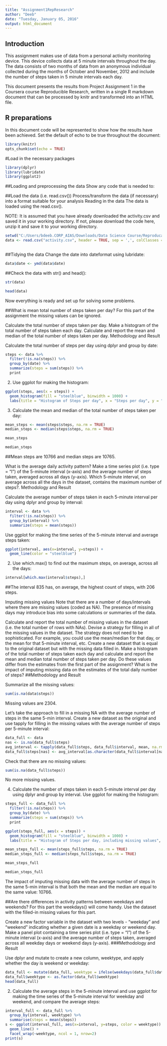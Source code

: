 ```yaml
---
title: "Assignment1RepResearch"
author: "Deeb"
date: "Tuesday, January 05, 2016"
output: html_document
---
```

## Introduction
This assignment makes use of data from a personal activity monitoring device. This device collects data at 5 minute intervals throughout the day. The data consists of two months of data from an anonymous individual collected during the months of October and November, 2012 and include the number of steps taken in 5 minute intervals each day.

This document presents the results from Project Assignment 1 in the Coursera course Reproducible Research, written in a single R markdown document that can be processed by knitr and transformed into an HTML file.

## R preparations
In this document code will be represented to show how the results have been achieved. Set the default of echo to be true throughout the document:

```r
library(knitr)
opts_chunk$set(echo = TRUE)
```

#Load in the necessary packages

```r
library(dplyr)
library(lubridate)
library(ggplot2)
```

##Loading and preprocessing the data
Show any code that is needed to:

##Load the data (i.e. read.csv())
Process/transform the data (if necessary) into a format suitable for your analysis
Reading in the data
The data is loaded using the read.csv().

NOTE: It is assumed that you have already downloaded the activity.csv and saved it in your working directory. If not, please download the code here, unzip it and save it to your working directory.
```r
setwd("C:/Users/bdeeb.CORP_AIAS/Downloads/Data Science Course/Reproducable Research/Assignment1")
data <- read.csv("activity.csv", header = TRUE, sep = ',', colClasses = c("numeric", "character",
                                                                          "integer"))
```
##Tidying the data
Change the date into dateformat using lubridate:
```r
data$date <- ymd(data$date)
```
##Check the data with str() and head():
```r
str(data)
```



```r
head(data)
```

Now everything is ready and set up for solving some problems.

##What is mean total number of steps taken per day?
For this part of the assignment the missing values can be ignored.

Calculate the total number of steps taken per day.
Make a histogram of the total number of steps taken each day.
Calculate and report the mean and median of the total number of steps taken per day.
Methodology and Result

Calculate the total number of steps per day using dplyr and group by date:
```r
steps <- data %>%
  filter(!is.na(steps)) %>%
  group_by(date) %>%
  summarize(steps = sum(steps)) %>%
  print
```
2. Use ggplot for making the histogram:
```r
ggplot(steps, aes(x = steps)) +
  geom_histogram(fill = "steelblue", binwidth = 1000) +
  labs(title = "Histogram of Steps per day", x = "Steps per day", y = "Frequency")
```
3. Calculate the mean and median of the total number of steps taken per day:
```r
mean_steps <- mean(steps$steps, na.rm = TRUE)
median_steps <- median(steps$steps, na.rm = TRUE)
```

```r
mean_steps
```


```r
median_steps
```

##Mean steps are 10766 and median steps are 10765.

What is the average daily activity pattern?
Make a time series plot (i.e. type = "l") of the 5-minute interval (x-axis) and the average number of steps taken, averaged across all days (y-axis).
Which 5-minute interval, on average across all the days in the dataset, contains the maximum number of steps?.
Methodology and Result

Calculate the average number of steps taken in each 5-minute interval per day using dplyr and group by interval:
```r
interval <- data %>%
  filter(!is.na(steps)) %>%
  group_by(interval) %>%
  summarize(steps = mean(steps))
```

Use ggplot for making the time series of the 5-minute interval and average steps taken:
```r
ggplot(interval, aes(x=interval, y=steps)) +
  geom_line(color = "steelblue")
```
2. Use which.max() to find out the maximum steps, on average, across all the days:

```r
interval[which.max(interval$steps),]
```
##The interval 835 has, on average, the highest count of steps, with 206 steps.

Imputing missing values
Note that there are a number of days/intervals where there are missing values (coded as NA). The presence of missing days may introduce bias into some calculations or summaries of the data.

Calculate and report the total number of missing values in the dataset (i.e. the total number of rows with NAs).
Devise a strategy for filling in all of the missing values in the dataset. The strategy does not need to be sophisticated. For example, you could use the mean/median for that day, or the mean for that 5-minute interval, etc.
Create a new dataset that is equal to the original dataset but with the missing data filled in.
Make a histogram of the total number of steps taken each day and calculate and report the mean and median total number of steps taken per day. Do these values differ from the estimates from the first part of the assignment? What is the impact of imputing missing data on the estimates of the total daily number of steps?
##Methodology and Result

Summarize all the missing values:
```r
sum(is.na(data$steps))
```

Missing values are 2304.

Let's take the approach to fill in a missing NA with the average number of steps in the same 5-min interval.
Create a new dataset as the original and use tapply for filling in the missing values with the average number of steps per 5-minute interval:

```r
data_full <- data
nas <- is.na(data_full$steps)
avg_interval <- tapply(data_full$steps, data_full$interval, mean, na.rm=TRUE, simplify=TRUE)
data_full$steps[nas] <- avg_interval[as.character(data_full$interval[nas])]
```
Check that there are no missing values:
```r
sum(is.na(data_full$steps))
```
No more missing values.

4. Calculate the number of steps taken in each 5-minute interval per day using dplyr and group by interval. Use ggplot for making the histogram:
```r
steps_full <- data_full %>%
  filter(!is.na(steps)) %>%
  group_by(date) %>%
  summarize(steps = sum(steps)) %>%
  print
```

```r
ggplot(steps_full, aes(x = steps)) +
  geom_histogram(fill = "steelblue", binwidth = 1000) +
  labs(title = "Histogram of Steps per day, including missing values", x = "Steps per day", y = "Frequency")
```

```r
mean_steps_full <- mean(steps_full$steps, na.rm = TRUE)
median_steps_full <- median(steps_full$steps, na.rm = TRUE)
```

```r
mean_steps_full
```

```r
median_steps_full
```
The impact of imputing missing data with the average number of steps in the same 5-min interval is that both the mean and the median are equal to the same value: 10766.

##Are there differences in activity patterns between weekdays and weekends?
For this part the weekdays() will come handy. Use the dataset with the filled-in missing values for this part.

Create a new factor variable in the dataset with two levels - "weekday" and "weekend" indicating whether a given date is a weekday or weekend day.
Make a panel plot containing a time series plot (i.e. type = "l") of the 5-minute interval (x-axis) and the average number of steps taken, averaged across all weekday days or weekend days (y-axis).
###Methodology and Result

Use dplyr and mutate to create a new column, weektype, and apply whether the day is weekend or weekday:
```r
data_full <- mutate(data_full, weektype = ifelse(weekdays(data_full$date) == "Saturday" | weekdays(data_full$date) == "Sunday", "weekend", "weekday"))
data_full$weektype <- as.factor(data_full$weektype)
head(data_full)
```
2. Calculate the average steps in the 5-minute interval and use ggplot for making the time series of the 5-minute interval for weekday and weekend, and compare the average steps:
```r
interval_full <- data_full %>%
  group_by(interval, weektype) %>%
  summarise(steps = mean(steps))
s <- ggplot(interval_full, aes(x=interval, y=steps, color = weektype)) +
  geom_line() +
  facet_wrap(~weektype, ncol = 1, nrow=2)
print(s)
```
